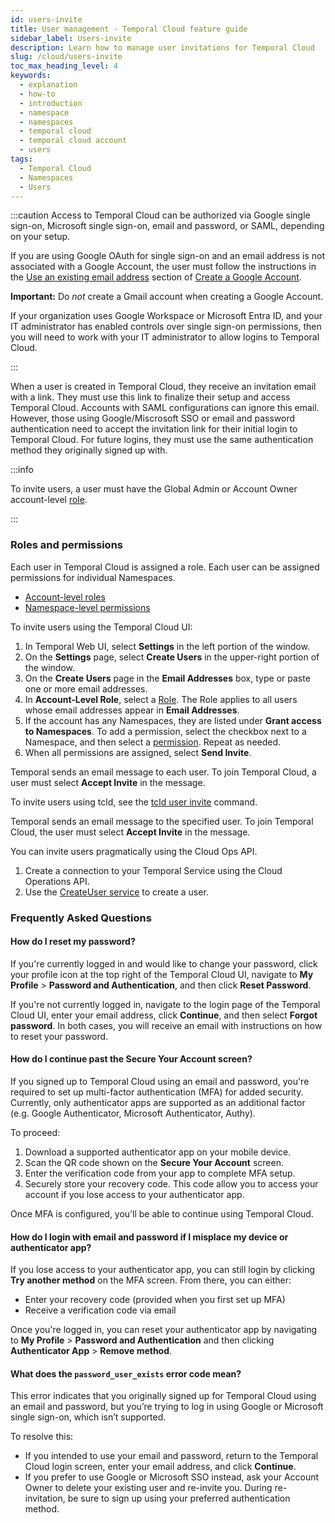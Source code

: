 ```yaml
---
id: users-invite
title: User management - Temporal Cloud feature guide
sidebar_label: Users-invite
description: Learn how to manage user invitations for Temporal Cloud
slug: /cloud/users-invite
toc_max_heading_level: 4
keywords:
  - explanation
  - how-to
  - introduction
  - namespace
  - namespaces
  - temporal cloud
  - temporal cloud account
  - users
tags:
  - Temporal Cloud
  - Namespaces
  - Users
---
```


:::caution
Access to Temporal Cloud can be authorized via Google single sign-on, Microsoft single sign-on, email and password, or SAML, depending on your setup.

If you are using Google OAuth for single sign-on and an email address is not associated with a Google Account, the user must follow the instructions in the [Use an existing email address](https://support.google.com/accounts/answer/27441?hl=en#existingemail) section of [Create a Google Account](https://support.google.com/accounts/answer/27441).

**Important:** Do _not_ create a Gmail account when creating a Google Account.

If your organization uses Google Workspace or Microsoft Entra ID, and your IT administrator has enabled controls over single sign-on permissions, then you will need to work with your IT administrator to allow logins to Temporal Cloud.

:::

When a user is created in Temporal Cloud, they receive an invitation email with a link.
They must use this link to finalize their setup and access Temporal Cloud.
Accounts with SAML configurations can ignore this email.
However, those using Google/Miscrosoft SSO or email and password authentication need to accept the invitation link for their initial login to Temporal Cloud.
For future logins, they must use the same authentication method they originally signed up with.

:::info

To invite users, a user must have the Global Admin or Account Owner account-level [role](/cloud/users#account-level-roles).

:::

### Roles and permissions

Each user in Temporal Cloud is assigned a role.
Each user can be assigned permissions for individual Namespaces.

- [Account-level roles](/cloud/users#account-level-roles)
- [Namespace-level permissions](/cloud/users#namespace-level-permissions)

<Tabs>

<TabItem value="invite-webui" label="Web UI">

To invite users using the Temporal Cloud UI:

1. In Temporal Web UI, select **Settings** in the left portion of the window.
1. On the **Settings** page, select **Create Users** in the upper-right portion of the window.
1. On the **Create Users** page in the **Email Addresses** box, type or paste one or more email addresses.
1. In **Account-Level Role**, select a [Role](/cloud/users#account-level-roles).
   The Role applies to all users whose email addresses appear in **Email Addresses**.
1. If the account has any Namespaces, they are listed under **Grant access to Namespaces**.
   To add a permission, select the checkbox next to a Namespace, and then select a [permission](/cloud/users#namespace-level-permissions).
   Repeat as needed.
1. When all permissions are assigned, select **Send Invite**.

Temporal sends an email message to each user.
To join Temporal Cloud, a user must select **Accept Invite** in the message.

</TabItem>

<TabItem value="invite-tcld" label="tcld">

To invite users using tcld, see the [tcld user invite](/cloud/tcld/user/#invite) command.

Temporal sends an email message to the specified user.
To join Temporal Cloud, the user must select **Accept Invite** in the message.

</TabItem>

<TabItem value="invite-ops-api" label="Cloud Ops API">

You can invite users pragmatically using the Cloud Ops API.

1. Create a connection to your Temporal Service using the Cloud Operations API.
2. Use the [CreateUser service](https://github.com/temporalio/api-cloud/blob/main/temporal/api/cloud/cloudservice/v1/service.proto) to create a user.

</TabItem>

</Tabs>

### Frequently Asked Questions

#### How do I reset my password?

If you're currently logged in and would like to change your password, click your profile icon at the top right of the Temporal Cloud UI,
navigate to **My Profile** > **Password and Authentication**, and then click **Reset Password**.

If you're not currently logged in, navigate to the login page of the Temporal Cloud UI, enter your email address, click **Continue**, and then select **Forgot password**.
In both cases, you will receive an email with instructions on how to reset your password.

#### How do I continue past the Secure Your Account screen?

If you signed up to Temporal Cloud using an email and password, you're required to set up multi-factor authentication (MFA) for added security.
Currently, only authenticator apps are supported as an additional factor (e.g. Google Authenticator, Microsoft Authenticator, Authy).

To proceed:

1. Download a supported authenticator app on your mobile device.
2. Scan the QR code shown on the **Secure Your Account** screen.
3. Enter the verification code from your app to complete MFA setup.
4. Securely store your recovery code. This code allow you to access your account if you lose access to your authenticator app.

Once MFA is configured, you’ll be able to continue using Temporal Cloud.

#### How do I login with email and password if I misplace my device or authenticator app?

If you lose access to your authenticator app, you can still login by clicking **Try another method** on the MFA screen.
From there, you can either:

- Enter your recovery code (provided when you first set up MFA)
- Receive a verification code via email

Once you're logged in, you can reset your authenticator app by navigating to **My Profile** > **Password and Authentication** and then clicking **Authenticator App** > **Remove method**.

#### What does the `password_user_exists` error code mean?

This error indicates that you originally signed up for Temporal Cloud using an email and password, but you’re trying to log in using Google or Microsoft single sign-on, which isn’t supported.

To resolve this:

- If you intended to use your email and password, return to the Temporal Cloud login screen, enter your email address, and click **Continue**.
- If you prefer to use Google or Microsoft SSO instead, ask your Account Owner to delete your existing user and re-invite you.
  During re-invitation, be sure to sign up using your preferred authentication method.
